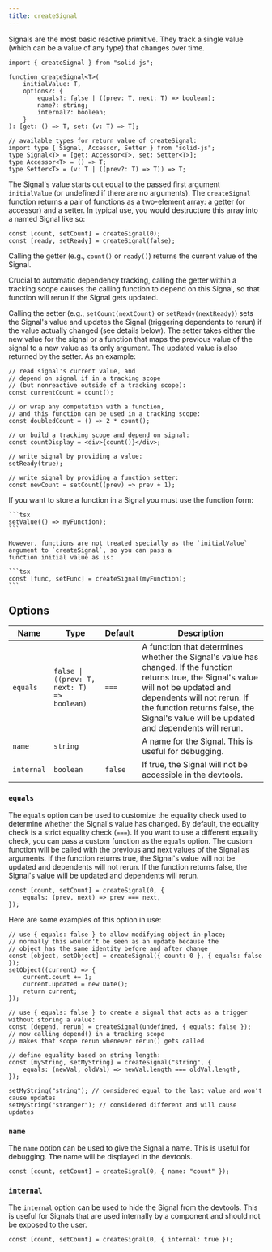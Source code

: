 ```yaml
---
title: createSignal
---
```


Signals are the most basic reactive primitive.
They track a single value (which can be a value of any type) that changes over time.

```tsx
import { createSignal } from "solid-js";

function createSignal<T>(
	initialValue: T,
	options?: {
		equals?: false | ((prev: T, next: T) => boolean);
		name?: string;
		internal?: boolean;
	}
): [get: () => T, set: (v: T) => T];

// available types for return value of createSignal:
import type { Signal, Accessor, Setter } from "solid-js";
type Signal<T> = [get: Accessor<T>, set: Setter<T>];
type Accessor<T> = () => T;
type Setter<T> = (v: T | ((prev?: T) => T)) => T;
```

The Signal's value starts out equal to the passed first argument `initialValue` (or undefined if there are no arguments).
The `createSignal` function returns a pair of functions as a two-element array: a getter (or accessor) and a setter.
In typical use, you would destructure this array into a named Signal like so:

```tsx
const [count, setCount] = createSignal(0);
const [ready, setReady] = createSignal(false);
```

Calling the getter (e.g., `count()` or `ready()`) returns the current value of the Signal.

Crucial to automatic dependency tracking, calling the getter within a tracking scope causes the calling function to depend on this Signal, so that function will rerun if the Signal gets updated.

Calling the setter (e.g., `setCount(nextCount)` or `setReady(nextReady)`) sets the Signal's value and updates the Signal (triggering dependents to rerun) if the value actually changed (see details below).
The setter takes either the new value for the signal or a function that maps the previous value of the signal to a new value as its only argument.
The updated value is also returned by the setter. As an example:

```tsx
// read signal's current value, and
// depend on signal if in a tracking scope
// (but nonreactive outside of a tracking scope):
const currentCount = count();

// or wrap any computation with a function,
// and this function can be used in a tracking scope:
const doubledCount = () => 2 * count();

// or build a tracking scope and depend on signal:
const countDisplay = <div>{count()}</div>;

// write signal by providing a value:
setReady(true);

// write signal by providing a function setter:
const newCount = setCount((prev) => prev + 1);
```

<Callout>
	If you want to store a function in a Signal you must use the function form:

    ```tsx
    setValue(() => myFunction);
    ```

    However, functions are not treated specially as the `initialValue` argument to `createSignal`, so you can pass a
    function initial value as is:

    ```tsx
    const [func, setFunc] = createSignal(myFunction);
    ```

</Callout>

## Options

| Name       | Type                                       | Default | Description                                                                                                                                                                                                                                                         |
| ---------- | ------------------------------------------ | ------- | ------------------------------------------------------------------------------------------------------------------------------------------------------------------------------------------------------------------------------------------------------------------- |
| `equals`   | `false \| ((prev: T, next: T) => boolean)` | `===`   | A function that determines whether the Signal's value has changed. If the function returns true, the Signal's value will not be updated and dependents will not rerun. If the function returns false, the Signal's value will be updated and dependents will rerun. |
| `name`     | `string`                                   |         | A name for the Signal. This is useful for debugging.                                                                                                                                                                                                                |
| `internal` | `boolean`                                  | `false` | If true, the Signal will not be accessible in the devtools.                                                                                                                                                                                                         |

### `equals`

The `equals` option can be used to customize the equality check used to determine whether the Signal's value has changed.
By default, the equality check is a strict equality check (`===`).
If you want to use a different equality check, you can pass a custom function as the `equals` option.
The custom function will be called with the previous and next values of the Signal as arguments.
If the function returns true, the Signal's value will not be updated and dependents will not rerun.
If the function returns false, the Signal's value will be updated and dependents will rerun.

```tsx
const [count, setCount] = createSignal(0, {
	equals: (prev, next) => prev === next,
});
```

Here are some examples of this option in use:

```tsx
// use { equals: false } to allow modifying object in-place;
// normally this wouldn't be seen as an update because the
// object has the same identity before and after change
const [object, setObject] = createSignal({ count: 0 }, { equals: false });
setObject((current) => {
	current.count += 1;
	current.updated = new Date();
	return current;
});

// use { equals: false } to create a signal that acts as a trigger without storing a value:
const [depend, rerun] = createSignal(undefined, { equals: false });
// now calling depend() in a tracking scope
// makes that scope rerun whenever rerun() gets called

// define equality based on string length:
const [myString, setMyString] = createSignal("string", {
	equals: (newVal, oldVal) => newVal.length === oldVal.length,
});

setMyString("string"); // considered equal to the last value and won't cause updates
setMyString("stranger"); // considered different and will cause updates
```

### `name`

The `name` option can be used to give the Signal a name.
This is useful for debugging. The name will be displayed in the devtools.

```tsx
const [count, setCount] = createSignal(0, { name: "count" });
```

### `internal`

The `internal` option can be used to hide the Signal from the devtools.
This is useful for Signals that are used internally by a component and should not be exposed to the user.

```tsx
const [count, setCount] = createSignal(0, { internal: true });
```
